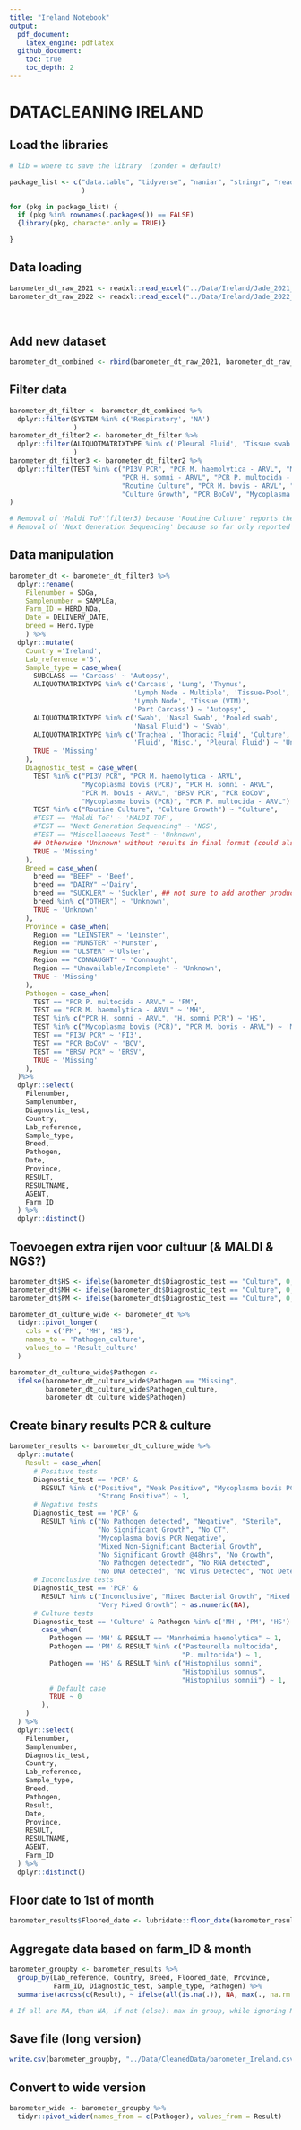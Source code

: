 ```yaml
---
title: "Ireland Notebook"
output: 
  pdf_document:
    latex_engine: pdflatex
  github_document:
    toc: true
    toc_depth: 2
---
```


# DATACLEANING IRELAND

## Load the libraries

```r

# lib = where to save the library  (zonder = default)

package_list <- c("data.table", "tidyverse", "naniar", "stringr", "readr",  "dplyr", "magrittr", "readxl", "writexl", "sjmisc", "tidyr"
                  )

for (pkg in package_list) {
  if (pkg %in% rownames(.packages()) == FALSE)
  {library(pkg, character.only = TRUE)}

}
```

## Data loading

```r

barometer_dt_raw_2021 <- readxl::read_excel("../Data/Ireland/Jade_2021_Final_Anonymised_data_Only_2023-04-20.v2.xlsx")
barometer_dt_raw_2022 <- readxl::read_excel("../Data/Ireland/Jade_2022_Final_Anonymised_data_Only_2023-04-21.xlsx")
                                       
                                       
```

## Add new dataset

```r

barometer_dt_combined <- rbind(barometer_dt_raw_2021, barometer_dt_raw_2022)

```

## Filter data 

```r

barometer_dt_filter <- barometer_dt_combined %>% 
  dplyr::filter(SYSTEM %in% c('Respiratory', 'NA')
                )
barometer_dt_filter2 <- barometer_dt_filter %>% 
  dplyr::filter(ALIQUOTMATRIXTYPE %in% c('Pleural Fluid', 'Tissue swab', 'Tonsil',  'Lymph Node - Multiple',  'Trachea',  'Thoracic Fluid', 'Lung', 'Swab', 'Culture',  'Thymus', 'Part Carcass', 'Tissue swab', 'Nasal Swab', 'Nasal Fluid', 'Tissue-Pool', 'Tissue (VTM)', 'Carcass', 'Lymph Node', 'Pooled swab', 'Misc.')
                ) 
barometer_dt_filter3 <- barometer_dt_filter2 %>% 
  dplyr::filter(TEST %in% c("PI3V PCR", "PCR M. haemolytica - ARVL", "Mycoplasma bovis (PCR)", 
                            "PCR H. somni - ARVL", "PCR P. multocida - ARVL", "Miscellaneous Test",
                            "Routine Culture", "PCR M. bovis - ARVL", "BRSV PCR", 
                            "Culture Growth", "PCR BoCoV", "Mycoplasma bovis (PCR)")
) 

# Removal of 'Maldi ToF'(filter3) because 'Routine Culture' reports the result to be reported. 
# Removal of 'Next Generation Sequencing' because so far only reported twice - may be adjusted in future 
```

## Data manipulation

```r

barometer_dt <- barometer_dt_filter3 %>% 
  dplyr::rename(
    Filenumber = SDGa,
    Samplenumber = SAMPLEa,
    Farm_ID = HERD_NOa,
    Date = DELIVERY_DATE,
    breed = Herd.Type
    ) %>%
  dplyr::mutate(
    Country ='Ireland',
    Lab_reference ='5', 
    Sample_type = case_when(
      SUBCLASS == 'Carcass' ~ 'Autopsy', 
      ALIQUOTMATRIXTYPE %in% c('Carcass', 'Lung', 'Thymus', 
                               'Lymph Node - Multiple', 'Tissue-Pool', 
                               'Lymph Node', 'Tissue (VTM)', 
                               'Part Carcass') ~ 'Autopsy',
      ALIQUOTMATRIXTYPE %in% c('Swab', 'Nasal Swab', 'Pooled swab', 
                               'Nasal Fluid') ~ 'Swab', 
      ALIQUOTMATRIXTYPE %in% c('Trachea', 'Thoracic Fluid', 'Culture', 
                               'Fluid', 'Misc.', 'Pleural Fluid') ~ 'Unknown',
      TRUE ~ 'Missing' 
    ),
    Diagnostic_test = case_when(
      TEST %in% c("PI3V PCR", "PCR M. haemolytica - ARVL", 
                  "Mycoplasma bovis (PCR)", "PCR H. somni - ARVL",
                  "PCR M. bovis - ARVL", "BRSV PCR", "PCR BoCoV", 
                  "Mycoplasma bovis (PCR)", "PCR P. multocida - ARVL") ~ 'PCR',
      TEST %in% c("Routine Culture", "Culture Growth") ~ "Culture",
      #TEST == 'Maldi ToF' ~ 'MALDI-TOF',
      #TEST == "Next Generation Sequencing" ~ 'NGS',
      #TEST == "Miscellaneous Test" ~ 'Unknown', 
      ## Otherwise 'Unknown' without results in final format (could also be removed?)
      TRUE ~ 'Missing'
    ), 
    Breed = case_when(
      breed == "BEEF" ~ 'Beef',  
      breed == "DAIRY" ~'Dairy',
      breed == "SUCKLER" ~ 'Suckler', ## not sure to add another production system or 'unknown'/'other? 
      breed %in% c("OTHER") ~ 'Unknown',
      TRUE ~ 'Unknown' 
    ),
    Province = case_when(     
      Region == "LEINSTER" ~ 'Leinster', 
      Region == "MUNSTER" ~'Munster',
      Region == "ULSTER" ~'Ulster',
      Region == "CONNAUGHT" ~ 'Connaught',
      Region == "Unavailable/Incomplete" ~ 'Unknown',
      TRUE ~ 'Missing' 
    ),
    Pathogen = case_when(
      TEST == "PCR P. multocida - ARVL" ~ 'PM',
      TEST == "PCR M. haemolytica - ARVL" ~ 'MH',
      TEST %in% c("PCR H. somni - ARVL", "H. somni PCR") ~ 'HS',
      TEST %in% c("Mycoplasma bovis (PCR)", "PCR M. bovis - ARVL") ~ 'MB',
      TEST == "PI3V PCR" ~ 'PI3',
      TEST == "PCR BoCoV" ~ 'BCV',
      TEST == "BRSV PCR" ~ 'BRSV',
      TRUE ~ 'Missing'
    ),
  )%>%
  dplyr::select(
    Filenumber,
    Samplenumber,
    Diagnostic_test,
    Country,
    Lab_reference,
    Sample_type,
    Breed,
    Pathogen,
    Date,
    Province,
    RESULT,
    RESULTNAME,
    AGENT,
    Farm_ID
  ) %>%
  dplyr::distinct()

```

## Toevoegen extra rijen voor cultuur (& MALDI & NGS?)

```r
barometer_dt$HS <- ifelse(barometer_dt$Diagnostic_test == "Culture", 0, NA)
barometer_dt$MH <- ifelse(barometer_dt$Diagnostic_test == "Culture", 0, NA)
barometer_dt$PM <- ifelse(barometer_dt$Diagnostic_test == "Culture", 0, NA)

barometer_dt_culture_wide <- barometer_dt %>%
  tidyr::pivot_longer(
    cols = c('PM', 'MH', 'HS'),
    names_to = 'Pathogen_culture',
    values_to = 'Result_culture'
  )

barometer_dt_culture_wide$Pathogen <- 
  ifelse(barometer_dt_culture_wide$Pathogen == "Missing",
         barometer_dt_culture_wide$Pathogen_culture,
         barometer_dt_culture_wide$Pathogen)

```

## Create binary results PCR & culture

```r

barometer_results <- barometer_dt_culture_wide %>% 
  dplyr::mutate(
    Result = case_when(
      # Positive tests
      Diagnostic_test == 'PCR' & 
        RESULT %in% c("Positive", "Weak Positive", "Mycoplasma bovis PCR Positive",
                      "Strong Positive") ~ 1,
      # Negative tests
      Diagnostic_test == 'PCR' & 
        RESULT %in% c("No Pathogen detected", "Negative", "Sterile", 
                      "No Significant Growth", "No CT", 
                      "Mycoplasma bovis PCR Negative", 
                      "Mixed Non-Significant Bacterial Growth", 
                      "No Significant Growth @48hrs", "No Growth", 
                      "No Pathogen detectedn", "No RNA detected", 
                      "No DNA detected", "No Virus Detected", "Not Detected") ~ 0,
      # Inconclusive tests
      Diagnostic_test == 'PCR' & 
        RESULT %in% c("Inconclusive", "Mixed Bacterial Growth", "Mixed Growth",
                      "Very Mixed Growth") ~ as.numeric(NA),
      # Culture tests
      Diagnostic_test == 'Culture' & Pathogen %in% c('MH', 'PM', 'HS') ~ 
        case_when(
          Pathogen == 'MH' & RESULT == "Mannheimia haemolytica" ~ 1,
          Pathogen == 'PM' & RESULT %in% c("Pasteurella multocida", 
                                           "P. multocida") ~ 1,
          Pathogen == 'HS' & RESULT %in% c("Histophilus somni",
                                           "Histophilus somnus",
                                           "Histophilus somnii") ~ 1,
          # Default case
          TRUE ~ 0
        ),
    )
  ) %>%
  dplyr::select(
    Filenumber,
    Samplenumber,
    Diagnostic_test,
    Country,
    Lab_reference,
    Sample_type,
    Breed,
    Pathogen,
    Result,
    Date,
    Province,
    RESULT,
    RESULTNAME,
    AGENT,
    Farm_ID
  ) %>%
  dplyr::distinct()
```

## Floor date to 1st of month

```r

barometer_results$Floored_date <- lubridate::floor_date(barometer_results$Date, "month")
```

## Aggregate data based on farm_ID & month

```r

barometer_groupby <- barometer_results %>%
  group_by(Lab_reference, Country, Breed, Floored_date, Province,
           Farm_ID, Diagnostic_test, Sample_type, Pathogen) %>%
  summarise(across(c(Result), ~ ifelse(all(is.na(.)), NA, max(., na.rm = TRUE))))

# If all are NA, than NA, if not (else): max in group, while ignoring NA 
```

## Save file (long version)

```r
write.csv(barometer_groupby, "../Data/CleanedData/barometer_Ireland.csv", row.names=TRUE)
```

## Convert to wide version

```r

barometer_wide <- barometer_groupby %>%
  tidyr::pivot_wider(names_from = c(Pathogen), values_from = Result) 
```
